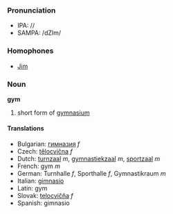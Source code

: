 ===Pronunciation===
*IPA: //
*SAMPA: /dZIm/

=== Homophones ===
*[[Jim]]

=== Noun ===
'''gym'''

#short form of [[gymnasium]]

====Translations====
*Bulgarian: [[гимназия]] ''f''
*Czech: [[tělocvična]] ''f'' 
*Dutch: [[turnzaal]] ''m'', [[gymnastiekzaal]] ''m'', [[sportzaal]] ''m''
*French: gym ''m''
*German: Turnhalle ''f'', Sporthalle ''f'', Gymnastikraum ''m''
*Italian: [[gimnasio]]
*Latin: gym
*Slovak: [[telocvičňa]] ''f'' 
*Spanish: gimnasio